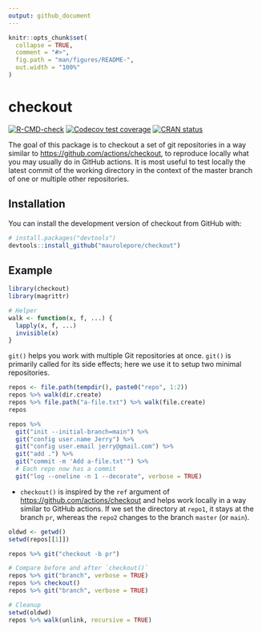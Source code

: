 ```yaml
---
output: github_document
---
```


<!-- README.md is generated from README.Rmd. Please edit that file -->

```r
knitr::opts_chunk$set(
  collapse = TRUE,
  comment = "#>",
  fig.path = "man/figures/README-",
  out.width = "100%"
)
```

# checkout

<!-- badges: start -->
[![R-CMD-check](https://github.com/maurolepore/checkout/workflows/R-CMD-check/badge.svg)](https://github.com/maurolepore/checkout/actions)
[![Codecov test coverage](https://codecov.io/gh/maurolepore/checkout/branch/main/graph/badge.svg)](https://codecov.io/gh/maurolepore/checkout?branch=main)
[![CRAN status](https://www.r-pkg.org/badges/version/checkout)](https://CRAN.R-project.org/package=checkout)
<!-- badges: end -->

The goal of this package is to checkout a set of git repositories in a way
similar to <https://github.com/actions/checkout>, to reproduce locally what you
may usually do in GitHub actions. It is most useful to test locally the latest
commit of the working directory in the context of the master branch of one or
multiple other repositories.

## Installation

You can install the development version of checkout from GitHub with:

``` r
# install.packages("devtools")
devtools::install_github("maurolepore/checkout")
```

## Example

```r
library(checkout)
library(magrittr)

# Helper
walk <- function(x, f, ...) {
  lapply(x, f, ...)
  invisible(x)
}
```

`git()` helps you work with multiple Git repositories at once. `git()` is
primarily called for its side effects; here we use it to setup two minimal
repositories.

```r
repos <- file.path(tempdir(), paste0("repo", 1:2))
repos %>% walk(dir.create)
repos %>% file.path("a-file.txt") %>% walk(file.create)
repos

repos %>%
  git("init --initial-branch=main") %>%
  git("config user.name Jerry") %>%
  git("config user.email jerry@gmail.com") %>%
  git("add .") %>%
  git("commit -m 'Add a-file.txt'") %>%
  # Each repo now has a commit
  git("log --oneline -n 1 --decorate", verbose = TRUE)
```

* `checkout()` is inspired by the `ref` argument of
<https://github.com/actions/checkout> and helps work locally in a way similar to
GitHub actions. If we set the directory at `repo1`, it stays at the branch `pr`,
whereas the `repo2` changes to the branch `master` (or `main`).

```r
oldwd <- getwd()
setwd(repos[[1]])

repos %>% git("checkout -b pr")

# Compare before and after `checkout()`
repos %>% git("branch", verbose = TRUE)
repos %>% checkout()
repos %>% git("branch", verbose = TRUE)

# Cleanup
setwd(oldwd)
repos %>% walk(unlink, recursive = TRUE)
```
